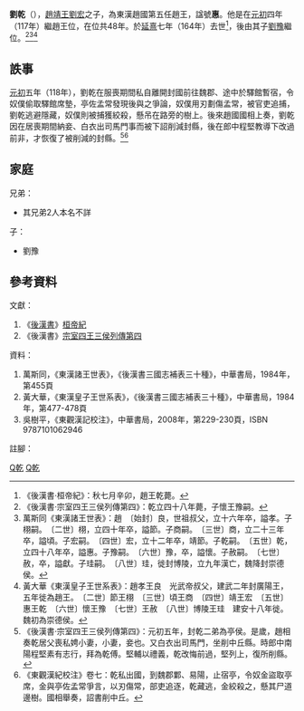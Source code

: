 {{東亞男性歷史人物
|名稱 =趙惠王劉乾
|身份 =劉漢宗室
|國家 =漢
|時代 =漢
|最高職務 =
|諡號 =惠
|前任 = 劉宏
|繼任 = 劉豫
|姓 =劉
|名 =乾
|姓名 =劉乾
|字 =
|官職 =
|封爵 =趙王
|封地 =趙國
|籍貫 =
|出身地 =
|府邸 =
|世系 = 
|初名 =
|小字 =
|別名 =
|號 =
|其他名號 =
|出生年=？
|逝世年=164年農曆7月22日
|父親 =劉宏
|嫡母 =
|母親 =
|兄弟 =
|子 =劉豫
|其他親屬 =
}}
'''劉乾'''（{{bd|?||164年|8月27日|catIdx=L}}），[[劉宏_(趙王)|趙靖王劉宏]]之子，為東漢趙國第五任趙王，諡號'''惠'''。他是在[[元初|元初]]四年（117年）繼趙王位，在位共48年。於[[延熹|延熹]]七年（164年）去世<ref>《後漢書·桓帝紀》：秋七月辛卯，趙王乾薨。</ref>，後由其子[[劉豫_(趙王)|劉豫]]繼位。<ref>《後漢書·宗室四王三侯列傳第四》：乾立四十八年薨，子懷王豫嗣。</ref><ref>萬斯同《東漢諸王世表》：趙　〔始封〕良，世祖叔父，立十六年卒，謚孝。子栩嗣。　〔二世〕栩，立四十年卒，謚節。子商嗣。　〔三世〕商，立二十三年卒，謚頃。子宏嗣。　〔四世〕宏，立十二年卒，靖節。子乾嗣。　〔五世〕乾，立四十八年卒，謚惠。子豫嗣。　〔六世〕豫，卒，謚懷。子赦嗣。　〔七世〕赦，卒，謚獻。子珪嗣。　〔八世〕珪，徙封博陵，立九年漢亡，魏降封崇德侯。</ref><ref>黃大華《東漢皇子王世系表》：趙孝王良　光武帝叔父，建武二年封廣陽王，五年徙為趙王。　〔二世〕節王栩　〔三世〕頃王商　〔四世〕靖王宏　〔五世〕惠王乾　〔六世〕懷王豫　〔七世〕王赦　〔八世〕博陵王珪　建安十八年徙。魏初為崇德侯。</ref>

==詄事==
[[元初|元初]]五年（118年），劉乾在服喪期間私自離開封國前往魏郡、途中於驛館暫宿，令奴僕偷取驛館席墊，亭佐孟常發現後與之爭論，奴僕用刃劃傷孟常，被官吏追捕，劉乾逃避隱藏，奴僕則被捕獲絞殺，懸吊在路旁的樹上。後來趙國國相上奏，劉乾因在居喪期間納妾、白衣出司馬門事而被下詔削減封縣，後在郎中程堅教導下改過前非，才恢復了被削減的封縣。<ref>《後漢書·宗室四王三侯列傳第四》：元初五年，封乾二弟為亭侯。是歲，趙相奏乾居父喪私娉小妻，小妻，妾也。又白衣出司馬門，坐削中丘縣。時郎中南陽程堅素有志行，拜為乾傅。堅輔以禮義，乾改悔前過，堅列上，復所削縣。</ref><ref>《東觀漢紀校注》卷七：乾私出國，到魏郡鄴、易陽，止宿亭，令奴金盜取亭席，金與亭佐孟常爭言，以刃傷常，部吏追逐，乾藏逃，金絞殺之，懸其尸道邊樹。國相舉奏，詔書削中丘。</ref>

==家庭==
{{Ahnentafel top|先祖}}<center>
{{ahnentafel-compact5
|boxstyle_1=background-color: #ff8000;
|boxstyle_2=background-color: #ff6700;
|boxstyle_3=background-color: #ff4e00;
|boxstyle_4=background-color: #ff3500;
|boxstyle_5=background-color: #ff1c00;
|1='''趙惠王劉乾'''
|2='''父：'''趙靖王[[劉宏_(趙王)|劉宏]]
|3=
|4='''祖父：'''趙頃王[[劉商_(趙王)|劉商]]
|5=
|6=
|7=
|8='''曾祖父：'''趙節王[[劉栩|劉栩]]
|9=
|10=
|11=
|12=
|13=
|14=
|15=
|16='''玄祖父：'''趙孝王[[劉良_(趙王)|劉良]]
}}</center>
{{ahnentafel bottom}}

兄弟：
*其兄弟2人本名不詳

子：
*劉豫

==參考資料==
;文獻：
{{ReflistH}}
#《[[後漢書|後漢書]]》[[s:後漢書/卷7|桓帝紀]]
#《後漢書》[[s:後漢書/卷14#趙孝王|宗室四王三侯列傳第四]]
{{ReflistF}}
;資料：
{{ReflistH}}
#萬斯同，《東漢諸王世表》，《後漢書三國志補表三十種》，中華書局，1984年，第455頁
#黃大華，《東漢皇子王世系表》，《後漢書三國志補表三十種》，中華書局，1984年，第477-478頁
#吳樹平，《東觀漢記校注》，中華書局，2008年，第229-230頁，ISBN 9787101062946
{{ReflistF}}
;註腳：
{{Reflist|2}}

{{start box}}
{{s-before|[[劉宏_(趙王)|劉宏]]}}
{{s-title|[[東漢|東漢]][[東漢藩王列表#趙國|趙王]]|117年－164年在位}}
{{s-after|[[劉豫_(趙王)|劉豫]]}}
{{end box}}

[[Category:東漢諸侯王|Q乾]]
[[Category:劉姓|Q乾]]